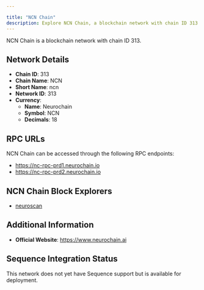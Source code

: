 ```yaml
---

title: "NCN Chain"
description: Explore NCN Chain, a blockchain network with chain ID 313. Learn about its native currency, Neurochain, and how to interact with the network.
---
```




NCN Chain is a blockchain network with chain ID 313.

## Network Details

- **Chain ID**: 313
- **Chain Name**: NCN
- **Short Name**: ncn
- **Network ID**: 313
- **Currency**: 
  - **Name**: Neurochain
  - **Symbol**: NCN
  - **Decimals**: 18

## RPC URLs

NCN Chain can be accessed through the following RPC endpoints:

- https://nc-rpc-prd1.neurochain.io
- https://nc-rpc-prd2.neurochain.io

## NCN Chain Block Explorers

- [neuroscan](https://ncnscan.com)

## Additional Information

- **Official Website**: https://www.neurochain.ai

## Sequence Integration Status

This network does not yet have Sequence support but is available for deployment.
